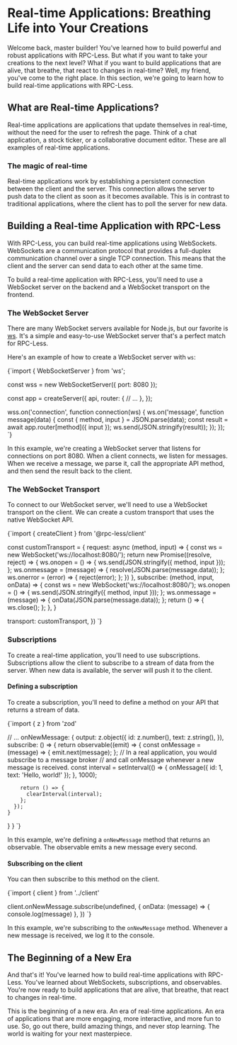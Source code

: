 
# Real-time Applications: Breathing Life into Your Creations

Welcome back, master builder! You've learned how to build powerful and robust applications with RPC-Less. But what if you want to take your creations to the next level? What if you want to build applications that are alive, that breathe, that react to changes in real-time? Well, my friend, you've come to the right place. In this section, we're going to learn how to build real-time applications with RPC-Less.

## What are Real-time Applications?

Real-time applications are applications that update themselves in real-time, without the need for the user to refresh the page. Think of a chat application, a stock ticker, or a collaborative document editor. These are all examples of real-time applications.

### The magic of real-time

Real-time applications work by establishing a persistent connection between the client and the server. This connection allows the server to push data to the client as soon as it becomes available. This is in contrast to traditional applications, where the client has to poll the server for new data.

## Building a Real-time Application with RPC-Less

With RPC-Less, you can build real-time applications using WebSockets. WebSockets are a communication protocol that provides a full-duplex communication channel over a single TCP connection. This means that the client and the server can send data to each other at the same time.

To build a real-time application with RPC-Less, you'll need to use a WebSocket server on the backend and a WebSocket transport on the frontend.

### The WebSocket Server

There are many WebSocket servers available for Node.js, but our favorite is [ws](https://github.com/websockets/ws). It's a simple and easy-to-use WebSocket server that's a perfect match for RPC-Less.

Here's an example of how to create a WebSocket server with `ws`:

<CodeBlock language="typescript">{`import { WebSocketServer } from 'ws';

const wss = new WebSocketServer({ port: 8080 });

const app = createServer({
  api,
  router: {
    // ...
  },
});

wss.on('connection', function connection(ws) {
  ws.on('message', function message(data) {
    const { method, input } = JSON.parse(data);
    const result = await app.router[method]({ input });
    ws.send(JSON.stringify(result));
  });
});
`}</CodeBlock>

In this example, we're creating a WebSocket server that listens for connections on port 8080. When a client connects, we listen for messages. When we receive a message, we parse it, call the appropriate API method, and then send the result back to the client.

### The WebSocket Transport

To connect to our WebSocket server, we'll need to use a WebSocket transport on the client. We can create a custom transport that uses the native WebSocket API.

<CodeBlock language="typescript">{`import { createClient } from '@rpc-less/client'

const customTransport = {
  request: async (method, input) => {
    const ws = new WebSocket('ws://localhost:8080/');
    return new Promise((resolve, reject) => {
      ws.onopen = () => {
        ws.send(JSON.stringify({ method, input }));
      };
      ws.onmessage = (message) => {
        resolve(JSON.parse(message.data));
      };
      ws.onerror = (error) => {
        reject(error);
      };
    })
  },
  subscribe: (method, input, onData) => {
    const ws = new WebSocket('ws://localhost:8080/');
    ws.onopen = () => {
      ws.send(JSON.stringify({ method, input }));
    };
    ws.onmessage = (message) => {
      onData(JSON.parse(message.data));
    };
    return () => {
      ws.close();
    };
  },
}

  transport: customTransport,
})
`}</CodeBlock>

### Subscriptions

To create a real-time application, you'll need to use subscriptions. Subscriptions allow the client to subscribe to a stream of data from the server. When new data is available, the server will push it to the client.

#### Defining a subscription

To create a subscription, you'll need to define a method on your API that returns a stream of data.

<CodeBlock language="typescript">{`import { z } from 'zod'

  // ...
  onNewMessage: {
    output: z.object({
      id: z.number(),
      text: z.string(),
    }),
    subscribe: () => {
      return observable((emit) => {
        const onMessage = (message) => {
          emit.next(message);
        };
        // In a real application, you would subscribe to a message broker
        // and call onMessage whenever a new message is received.
        const interval = setInterval(() => {
          onMessage({ id: 1, text: 'Hello, world!' });
        }, 1000);

        return () => {
          clearInterval(interval);
        };
      });
    }
  }
}
`}</CodeBlock>

In this example, we're defining a `onNewMessage` method that returns an observable. The observable emits a new message every second.

#### Subscribing on the client

You can then subscribe to this method on the client.

<CodeBlock language="typescript">{`import { client } from '../client'

client.onNewMessage.subscribe(undefined, {
  onData: (message) => {
    console.log(message)
  },
})
`}</CodeBlock>

In this example, we're subscribing to the `onNewMessage` method. Whenever a new message is received, we log it to the console.

## The Beginning of a New Era

And that's it! You've learned how to build real-time applications with RPC-Less. You've learned about WebSockets, subscriptions, and observables. You're now ready to build applications that are alive, that breathe, that react to changes in real-time.

This is the beginning of a new era. An era of real-time applications. An era of applications that are more engaging, more interactive, and more fun to use. So, go out there, build amazing things, and never stop learning. The world is waiting for your next masterpiece.
